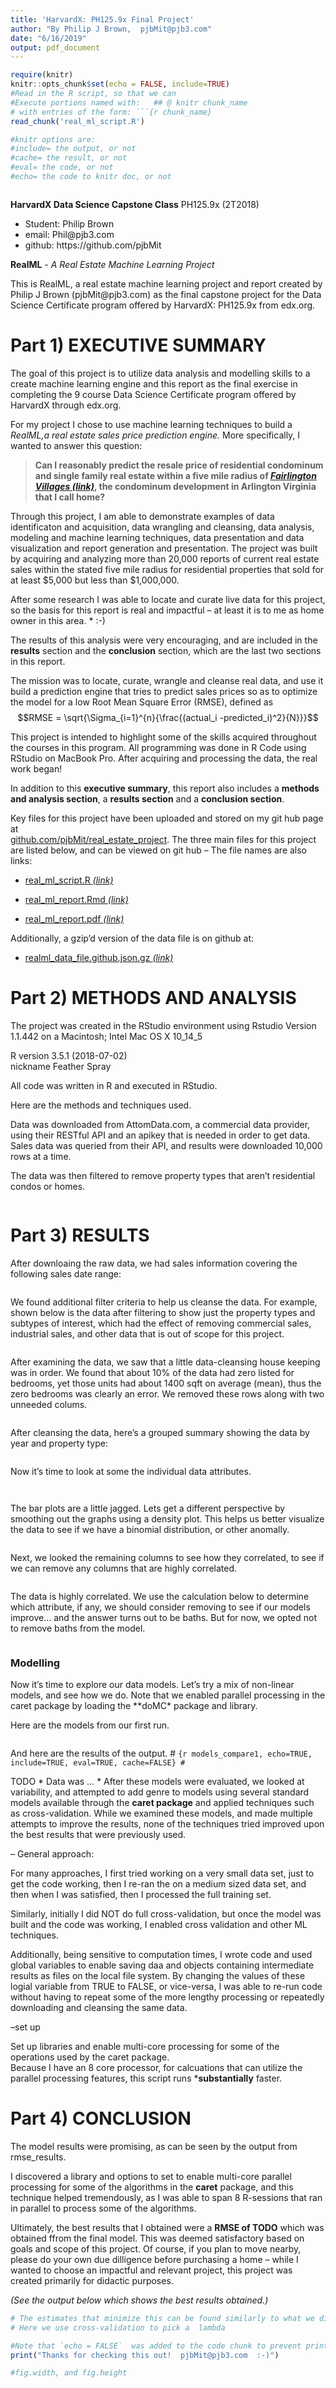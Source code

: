 ```yaml
---
title: 'HarvardX: PH125.9x Final Project'
author: "By Philip J Brown,  pjbMit@pjb3.com"
date: "6/16/2019"
output: pdf_document
---
```

```r
require(knitr)
knitr::opts_chunk$set(echo = FALSE, include=TRUE)
#Read in the R script, so that we can
#Execute portions named with:   ## @ knitr chunk_name
# with entries of the form: ```{r chunk_name}
read_chunk('real_ml_script.R')

#knitr options are:
#include= the output, or not
#cache= the result, or not
#eval= the code, or not
#echo= the code to knitr doc, or not

```

```r
```


**HarvardX Data Science Capstone Class** 
PH125.9x (2T2018)

* Student: Philip Brown 
* email: Phil@pjb3.com
* github: https://github.com/pjbMit


**RealML** - *A Real Estate Machine Learning Project*

This is RealML, a real estate machine learning project and report created by Philip J Brown (pjbMit@pjb3.com) as the final capstone project for the Data Science Certificate program offered by HarvardX: PH125.9x from edx.org.

# Part 1) EXECUTIVE SUMMARY

The goal of this project is to utilize data analysis and modelling skills to a create machine learning engine and this report as the final exercise in completing the 9 course Data Science Certificate program offered by HarvardX through edx.org.  

For my project I chose to use machine learning techniques to build a *RealML,a real estate sales price prediction engine.*
More specifically, I wanted to answer this question:

> **Can I reasonably predict the resale price of residential condominum and single family real estate within a five mile radius of *[Fairlington Villages (link)](http://www.fairlingtonvillages.com/)*, the condominum development in Arlington Virginia that I call home?**

Through this project, I am able to demonstrate examples of data identificaton and acquisition, data wrangling and cleansing, data analysis, modeling and machine learning techniques, data presentation and data visualization and report generation and presentation.  The project was built by acquiring and analyzing more than 20,000 reports of current real estate sales within the stated five mile radius for residential properties that sold for at least \$5,000 but less than \$1,000,000.  

After some research I was able to locate and curate live data for this project, so the basis for this report is real and impactful -- at least it is to me as home owner in this area.  * :-) 

The results of this analysis were very encouraging, and are included in the **results** section and the **conclusion** section, which are the last two sections in this report.

The mission was to locate, curate, wrangle and cleanse real data, and use it build a prediction engine that tries to predict sales prices so as to optimize the model for a low Root Mean Square Error (RMSE), defined as 
$$RMSE = \sqrt{\Sigma_{i=1}^{n}{\frac{(actual_i -predicted_i)^2}{N}}}$$

This project is intended to highlight some of the skills acquired throughout the courses in this program.  All programming was done in R Code using RStudio on MacBook Pro.  After acquiring and processing the data, the real work began!

In addition to this **executive summary**, this report also includes a **methods and analysis section**, a **results section** and a **conclusion section**.

Key files for this project have been uploaded and stored on my git hub page at  
[github.com/pjbMit/real_estate_project](https://github.com/pjbMit/real_estate_project "My Git Hub RealML Project"). The three main files for this project are listed below, and can be viewed on git hub -- The file names are also links:

* [real_ml_script.R *(link)*](https://github.com/pjbMit/real_estate_project/blob/master/real_ml_script.R "RealML R Script")

* [real_ml_report.Rmd *(link)*](https://github.com/pjbMit/real_estate_project/blob/master/real_ml_report.Rmd "RealML Report Rmd file")

* [real_ml_report.pdf *(link)*](https://github.com/pjbMit/real_estate_project/blob/master/real_ml_report.pdf "RealML Report pdf file")


Additionally, a gzip'd version of the data file is on github at:

* [realml_data_file.github.json.gz *(link)*](https://github.com/pjbMit/real_estate_project/blob/master/realml_data_file.github.json.gz "RealML Data File on github")




# Part 2) METHODS AND ANALYSIS

The project was created in the RStudio environment 
using Rstudio Version 1.1.442 
on a Macintosh; Intel Mac OS X 10_14_5

R version 3.5.1 (2018-07-02)  
nickname       Feather Spray

All code was written in R and executed in RStudio.

Here are the methods and techniques used.

Data was downloaded from AttomData.com, a commercial data provider, using their RESTful API and
an apikey that is needed in order to get data.  Sales data was queried from their API, and
results were downloaded 10,000 rows at a time.

The data was then filtered to remove property types that aren't residential condos or homes.




```r
```

# Part 3) RESULTS 

After downloaing the raw data, we had sales information covering the following sales date range:
```r
```

We found additional filter criteria to help us cleanse the data.
For example, shown below is the  data after filtering to show just the property types and subtypes of interest,
which had the effect of removing commercial sales, industrial sales, and other data that is out of scope
for this project.

```r
```

After examining the data, we saw that a little data-cleansing house keeping was in order.
We found that about 10% of the data had zero listed for bedrooms, yet those units had
about 1400 sqft on average (mean), thus the zero bedrooms was clearly an error.
We removed these rows along with two unneeded colums.

```r
```

After cleansing the data, here's a grouped summary showing the data by year and property type:


```r
```

Now it's time to look at some the individual data attributes.

 ```r
 ```

```r
```

The bar plots are a little jagged.  Lets get a different perspective by smoothing out the graphs using a density plot. This helps us better visualize the data to see if we have a binomial distribution, or other anomally.

```r
```

Next, we looked the remaining columns to see how they correlated, to see if we can
remove any columns that are highly correlated.

```r
```

The data is highly correlated.  We use the calculation below to determine
which attribute, if any, we should consider removing to see if our models improve...
 and the answer turns out to be baths.  But for now, we opted not to remove baths from the model.
```r

```

### Modelling

Now it's time to explore our data models.
Let's try a mix of non-linear models, and see how we do.
Note that we enabled parallel processing in the caret package by loading the **doMC* package and library.

Here are the models from our first run.


```r

```

And here are the results of the output.
# ```{r models_compare1, echo=TRUE, include=TRUE, eval=TRUE, cache=FALSE}
# ```


TODO
* Data was ...
* After these models were evaluated, we looked at variability, and attempted to add genre to models using several standard models available through the **caret package** and applied techniques such as cross-validation. While we examined these models, and made multiple attempts to improve the results, none of the techniques tried improved upon the best results that were previously used.

 
-- General approach:

For many approaches, I  first tried working on a very small data set, just to get the code working,
then I re-ran the on a medium sized data set, and then when I was satisfied, then I processed the full training set.

Similarly, initially I did NOT do full cross-validation, but once the model was built and the code was working, I enabled cross validation and other ML techniques.

Additionally, being sensitive to computation times, I wrote code and used global variables to enable saving daa and objects containing intermediate results as files on the local file system.  By changing the values of these logial variable from TRUE to FALSE, or vice-versa, I was able to re-run code without having to repeat some of the more lengthy processing or repeatedly downloading and cleansing the same data.

--set up

Set up libraries and enable multi-core processing 
for some of the operations used by the caret package.  
Because I have an 8 core processor, for calcuations that can 
utilize the parallel processing features, this script runs ***substantially** faster.





# Part 4) CONCLUSION

The model results were promising, as can be seen by the output from rmse_results.


I discovered a library and options to set to enable multi-core parallel processing for some of the algorithms in the **caret** package, and this technique helped tremendously, as I was able to span 8 R-sessions that ran in parallel to process some of the algorithms.  

Ultimately, the best results that I obtained were a **RMSE of TODO** which was obtained ffrom the final model.  This was deemed satisfactory based on goals and scope of this project.  Of course, if you plan to move nearby, please do your own due dilligence before purchasing a home -- while I wanted to choose an impactful and relevant project, this project was created primarily for didactic purposes. 

*(See the output below which shows the best results obtained.)*

```r

# The estimates that minimize this can be found similarly to what we did above. 
# Here we use cross-validation to pick a  lambda


```




```r
#Note that `echo = FALSE`  was added to the code chunk to prevent printing this code out of the generated pdf.
print("Thanks for checking this out!  pjbMit@pjb3.com  :-)")
```


```r
#fig.width, and fig.height
```

